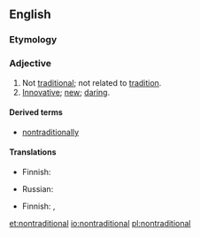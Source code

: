 ==English==

===Etymology===
{{prefix|non|traditional}}

===Adjective===
{{en-adj}}

# Not [[traditional]]; not related to [[tradition]].
# [[innovative|Innovative]]; [[new]]; [[daring]].

====Derived terms====
* [[nontraditionally]]

====Translations====
{{trans-top|not traditional}}
* Finnish: {{t-|fi|epäperinteinen}}
{{trans-mid}}
* Russian: {{t|ru|нетрадиционный|tr=netradiciónnyj|sc=Cyrl}}
{{trans-bottom}}

{{trans-top|innovative, new, daring}}
* Finnish: {{t-|fi|uudenlainen}}, {{t-|fi|epäperinteinen}}
{{trans-mid}}
{{trans-bottom}}

[[et:nontraditional]]
[[io:nontraditional]]
[[pl:nontraditional]]